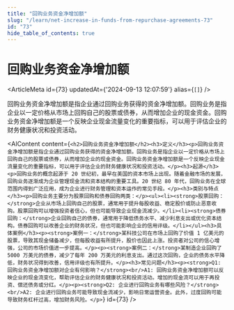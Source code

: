 ```yaml
---
title: "回购业务资金净增加额"
slug: "/learn/net-increase-in-funds-from-repurchase-agreements-73"
id: "73"
hide_table_of_contents: true
---
```



# 回购业务资金净增加额

<ArticleMeta id={73} updatedAt={'2024-09-13 12:07:59'} alias={`[]`} />
<div className='border-solid border-b border-t-0 my-4 border-[var(--ifm-color-gray-300)]' />

回购业务资金净增加额是指企业通过回购业务获得的资金净增加额。回购业务是指企业以一定价格从市场上回购自己的股票或债券，从而增加企业的现金资金。回购业务资金净增加额是一个反映企业现金流量变化的重要指标，可以用于评估企业的财务健康状况和投资活动。

<AIContent content={`<h2>回购业务资金净增加额</h2><h3>定义</h3><p>回购业务资金净增加额是指企业通过回购业务获得的资金净增加额。回购业务是指企业以一定价格从市场上回购自己的股票或债券，从而增加企业的现金资金。回购业务资金净增加额是一个反映企业现金流量变化的重要指标，可以用于评估企业的财务健康状况和投资活动。</p><h3>起源</h3><p>回购业务的概念起源于 20 世纪初，最早在美国的资本市场上出现。随着金融市场的发展，回购业务逐渐成为企业管理现金流和资本结构的重要工具。20 世纪 80 年代，回购业务在全球范围内得到广泛应用，成为企业进行财务管理和资本运作的常见手段。</p><h3>类别与特点</h3><p>回购业务主要分为股票回购和债券回购两类：</p><ul><li><strong>股票回购：</strong>企业从市场上回购自己的股票，通常用于提升每股收益、稳定股价或防止恶意收购。股票回购可以增强投资者信心，但也可能导致企业现金流减少。</li><li><strong>债券回购：</strong>企业回购自己的债券，通常用于降低债务水平、减少利息支出或优化资本结构。债券回购可以改善企业的财务状况，但也可能影响企业的信用评级。</li></ul><h3>具体案例</h3><p><strong>案例一：</strong>某科技公司在市场上回购了价值 1 亿美元的股票，导致其现金储备减少，但每股收益有所提升，股价也因此上涨。投资者对公司的信心增强，公司的市场价值进一步提高。</p><p><strong>案例二：</strong>某制造企业回购了 5000 万美元的债券，减少了每年 200 万美元的利息支出。通过这次回购，企业的债务水平降低，财务状况得到改善，信用评级也有所提升。</p><h3>常见问题</h3><p><strong>Q1: 回购业务资金净增加额对企业有何影响？</strong><br/>A1: 回购业务资金净增加额可以反映企业的现金流变化，帮助评估企业的财务健康状况和投资活动。增加的现金流可以用于再投资、偿还债务或分红。</p><p><strong>Q2: 企业进行回购业务有哪些风险？</strong><br/>A2: 企业进行回购业务可能导致现金流减少，影响日常运营资金。此外，过度回购可能导致财务杠杆过高，增加财务风险。</p>`} id={73} />
